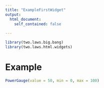 ```yaml
---
title: "ExampleFirstWidget"
output: 
  html_document:
    self_contained: false
  
---
```


```r
library(two.laws.big.bang)
library(two.laws.html.widgets)
```

# Example

```r
PowerGauge(value = 50, min = 0, max = 100)
```

